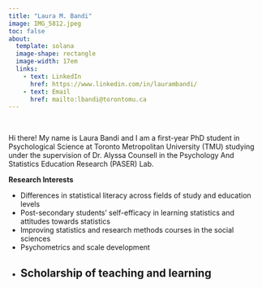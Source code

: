 ```yaml
---
title: "Laura M. Bandi"
image: IMG_5812.jpeg
toc: false
about:
  template: solana
  image-shape: rectangle
  image-width: 17em
  links:
    - text: LinkedIn
      href: https://www.linkedin.com/in/laurambandi/
    - text: Email
      href: mailto:lbandi@torontomu.ca
---
```


<br>

Hi there! My name is Laura Bandi and I am a first-year PhD student in Psychological Science at Toronto Metropolitan University (TMU) studying under the supervision of Dr. Alyssa Counsell in the Psychology And Statistics Education Research (PASER) Lab. 

**Research Interests** 

- Differences in statistical literacy across fields of study and education levels
- Post-secondary students' self-efficacy in learning statistics and attitudes towards statistics
- Improving statistics and research methods courses in the social sciences
- Psychometrics and scale development
- Scholarship of teaching and learning
---
